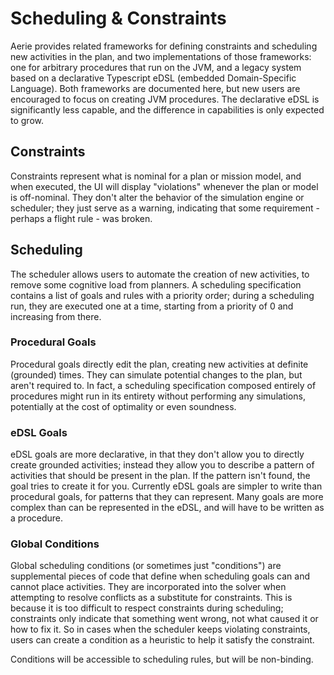 # Scheduling & Constraints

Aerie provides related frameworks for defining constraints and scheduling new activities in the plan, and two implementations
of those frameworks: one for arbitrary procedures that run on the JVM, and a legacy system based on a declarative Typescript eDSL
(embedded Domain-Specific Language). Both frameworks are documented here, but new users are encouraged to focus on
creating JVM procedures. The declarative eDSL is significantly less capable, and the difference in capabilities is only expected to
grow.

## Constraints

Constraints represent what is nominal for a plan or mission model, and when executed, the UI will display "violations"
whenever the plan or model is off-nominal. They don't alter the behavior of the simulation engine or scheduler; they
just serve as a warning, indicating that some requirement - perhaps a flight rule - was broken.

## Scheduling

The scheduler allows users to automate the creation of new activities, to remove some cognitive load from planners. A
scheduling specification contains a list of goals and rules with a priority order; during a scheduling run, they are
executed one at a time, starting from a priority of 0 and increasing from there.

### Procedural Goals

Procedural goals directly edit the plan, creating new activities at definite (grounded) times. They
can simulate potential changes to the plan, but aren't required to. In fact, a scheduling specification composed entirely
of procedures might run in its entirety without performing any simulations, potentially at the cost of optimality or even
soundness.

### eDSL Goals

eDSL goals are more declarative, in that they don't allow you to directly create grounded activities; instead they allow
you to describe a pattern of activities that should be present in the plan. If the pattern isn't found, the goal tries to
create it for you. Currently eDSL goals are simpler to write than procedural goals, for patterns that they can represent.
Many goals are more complex than can be represented in the eDSL, and will have to be written as a procedure.

### Global Conditions

Global scheduling conditions (or sometimes just "conditions") are supplemental pieces of code that define when scheduling
goals can and cannot place activities. They are incorporated into the solver when attempting to resolve conflicts as
a substitute for constraints. This is because it is too difficult to respect constraints during scheduling; constraints
only indicate that something went wrong, not what caused it or how to fix it. So in cases when the scheduler keeps violating
constraints, users can create a condition as a heuristic to help it satisfy the constraint.

Conditions will be accessible to scheduling rules, but will be non-binding.
